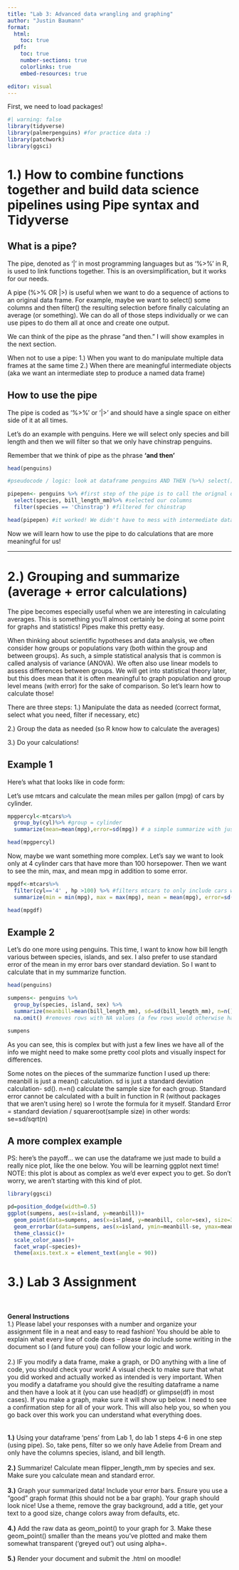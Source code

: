 ```yaml
---
title: "Lab 3: Advanced data wrangling and graphing"
author: "Justin Baumann"
format: 
  html:
    toc: true
  pdf:
    toc: true
    number-sections: true
    colorlinks: true
    embed-resources: true

editor: visual
---
```


First, we need to load packages!

```r
#| warning: false
library(tidyverse)
library(palmerpenguins) #for practice data :)
library(patchwork)
library(ggsci)
```

# **1.) How to combine functions together and build data science pipelines using Pipe syntax and Tidyverse**

## **What is a pipe?**

The pipe, denoted as '\|' in most programming languages but as '%\>%' in R, is used to link functions together. This is an oversimplification, but it works for our needs.

A pipe (%\>% OR \|\>) is useful when we want to do a sequence of actions to an original data frame. For example, maybe we want to select() some columns and then filter() the resulting selection before finally calculating an average (or something). We can do all of those steps individually or we can use pipes to do them all at once and create one output.

We can think of the pipe as the phrase "and then." I will show examples in the next section.

When not to use a pipe: 1.) When you want to do manipulate multiple data frames at the same time 2.) When there are meaningful intermediate objects (aka we want an intermediate step to produce a named data frame)

## **How to use the pipe**

The pipe is coded as '%\>%' or '\|\>' and should have a single space on either side of it at all times.

Let's do an example with penguins. Here we will select only species and bill length and then we will filter so that we only have chinstrap penguins.

Remember that we think of pipe as the phrase **'and then'**

```r
head(penguins)

#pseudocode / logic: look at dataframe penguins AND THEN (%>%) select() species and bill length AND THEN (%>%) filter by chinstrap

pipepen<- penguins %>% #first step of the pipe is to call the orignal dataframe so we can modify it!
  select(species, bill_length_mm)%>% #selected our columns
  filter(species == 'Chinstrap') #filtered for chinstrap

head(pipepen) #it worked! We didn't have to mess with intermediate dataframes and we got exactly what we needed :)

```

Now we will learn how to use the pipe to do calculations that are more meaningful for us!

------------------------------------------------------------------------

# **2.) Grouping and summarize (average + error calculations)**

The pipe becomes especially useful when we are interesting in calculating averages. This is something you'll almost certainly be doing at some point for graphs and statistics! Pipes make this pretty easy.

When thinking about scientific hypotheses and data analysis, we often consider how groups or populations vary (both within the group and between groups). As such, a simple statistical analysis that is common is called analysis of variance (ANOVA). We often also use linear models to assess differences between groups. We will get into statistical theory later, but this does mean that it is often meaningful to graph population and group level means (with error) for the sake of comparison. So let's learn how to calculate those!

There are three steps: 1.) Manipulate the data as needed (correct format, select what you need, filter if necessary, etc)

2.) Group the data as needed (so R know how to calculate the averages)

3.) Do your calculations!

::: panel-tabset
## **Example 1**

Here's what that looks like in code form:

Let's use mtcars and calculate the mean miles per gallon (mpg) of cars by cylinder.

```r
mpgpercyl<-mtcars%>%
  group_by(cyl)%>% #group = cylinder 
  summarize(mean=mean(mpg),error=sd(mpg)) # a simple summarize with just mean and standard deviation

head(mpgpercyl)

```

Now, maybe we want something more complex. Let's say we want to look only at 4 cylinder cars that have more than 100 horsepower. Then we want to see the min, max, and mean mpg in addition to some error.

```r
mpgdf<-mtcars%>%
  filter(cyl=='4' , hp >100) %>% #filters mtcars to only include cars w/ 4 cylinders and hp greater than 100
  summarize(min = min(mpg), max = max(mpg), mean = mean(mpg), error=sd(mpg))

head(mpgdf)
```

## **Example 2**

Let's do one more using penguins. This time, I want to know how bill length various between species, islands, and sex. I also prefer to use standard error of the mean in my error bars over standard deviation. So I want to calculate that in my summarize function.

```r
head(penguins)

sumpens<- penguins %>%
  group_by(species, island, sex) %>%
  summarize(meanbill=mean(bill_length_mm), sd=sd(bill_length_mm), n=n(), se=sd/sqrt(n))%>%
  na.omit() #removes rows with NA values (a few rows would otherwise have NA in 'sex' due to sampling error in the field)

sumpens
```

As you can see, this is complex but with just a few lines we have all of the info we might need to make some pretty cool plots and visually inspect for differences.

Some notes on the pieces of the summarize function I used up there: meanbill is just a mean() calculation. sd is just a standard deviation calculation- sd(). n=n() calculate the sample size for each group. Standard error cannot be calculated with a built in function in R (without packages that we aren't using here) so I wrote the formula for it myself. Standard Error = standard deviation / squareroot(sample size) in other words: se=sd/sqrt(n)

## **A more complex example**

PS: here's the payoff... we can use the dataframe we just made to build a really nice plot, like the one below. You will be learning ggplot next time! NOTE: this plot is about as complex as we'd ever expect you to get. So don't worry, we aren't starting with this kind of plot.

```r
library(ggsci)

pd=position_dodge(width=0.5)
ggplot(sumpens, aes(x=island, y=meanbill))+
  geom_point(data=sumpens, aes(x=island, y=meanbill, color=sex), size=3)+
  geom_errorbar(data=sumpens, aes(x=island, ymin=meanbill-se, ymax=meanbill+se),width=0.1)+
  theme_classic()+
  scale_color_aaas()+
  facet_wrap(~species)+
  theme(axis.text.x = element_text(angle = 90))

```
:::

# **3.) Lab 3 Assignment**
\
\
**General Instructions** \
1.) Please label your responses with a number and organize your assignment file in a neat and easy to read fashion! You should be able to explain what every line of code does -- please do include some writing in the document so I (and future you) can follow your logic and work. \
\
2.) IF you modify a data frame, make a graph, or DO anything with a line of code, you should check your work! A visual check to make sure that what you did worked and actually worked as intended is very important. When you modify a dataframe you should give the resulting dataframe a name and then have a look at it (you can use head(df) or glimpse(df) in most cases). If you make a graph, make sure it will show up below. I need to see a confirmation step for all of your work. This will also help you, so when you go back over this work you can understand what everything does. \
\
\
**1.)** Using your dataframe 'pens' from Lab 1, do lab 1 steps 4-6 in one step (using pipe). So, take pens, filter so we only have Adelie from Dream and only have the columns species, island, and bill length.\
\
**2.)** Summarize! Calculate mean flipper_length_mm by species and sex. Make sure you calculate mean and standard error.\
\
**3.)** Graph your summarized data! Include your error bars. Ensure you use a "good" graph format (this should not be a bar graph). Your graph should look nice! Use a theme, remove the gray background, add a title, get your text to a good size, change colors away from defaults, etc.\
\
**4.)** Add the raw data as geom_point() to your graph for 3. Make these geom_point() smaller than the means you've plotted and make them somewhat transparent ('greyed out') out using alpha=.\
\
**5.)** Render your document and submit the .html on moodle!
